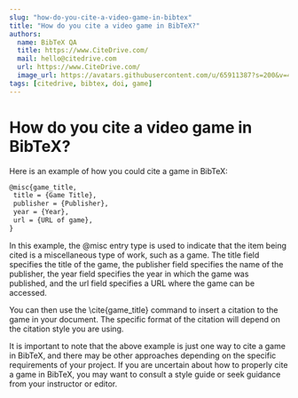 ```yaml
---
slug: "how-do-you-cite-a-video-game-in-bibtex"
title: "How do you cite a video game in BibTeX?"
authors:
  name: BibTeX QA
  title: https://www.CiteDrive.com/
  mail: hello@citedrive.com
  url: https://www.CiteDrive.com/
  image_url: https://avatars.githubusercontent.com/u/65911387?s=200&v=4
tags: [citedrive, bibtex, doi, game]
---
```


# How do you cite a video game in BibTeX?

Here is an example of how you could cite a game in BibTeX:

 ```latex
@misc{game_title,
  title = {Game Title},
  publisher = {Publisher},
  year = {Year},
  url = {URL of game},
}
 ```
 
In this example, the @misc entry type is used to indicate that the item being cited is a miscellaneous type of work, such as a game. The title field specifies the title of the game, the publisher field specifies the name of the publisher, the year field specifies the year in which the game was published, and the url field specifies a URL where the game can be accessed.

You can then use the \cite{game_title} command to insert a citation to the game in your document. The specific format of the citation will depend on the citation style you are using.

It is important to note that the above example is just one way to cite a game in BibTeX, and there may be other approaches depending on the specific requirements of your project. If you are uncertain about how to properly cite a game in BibTeX, you may want to consult a style guide or seek guidance from your instructor or editor.
